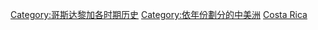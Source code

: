 [[Category:哥斯达黎加各时期历史|Category:哥斯达黎加各时期历史]]
[[Category:依年份劃分的中美洲|Category:依年份劃分的中美洲]]
[[Category:各年份各國|Costa Rica]]